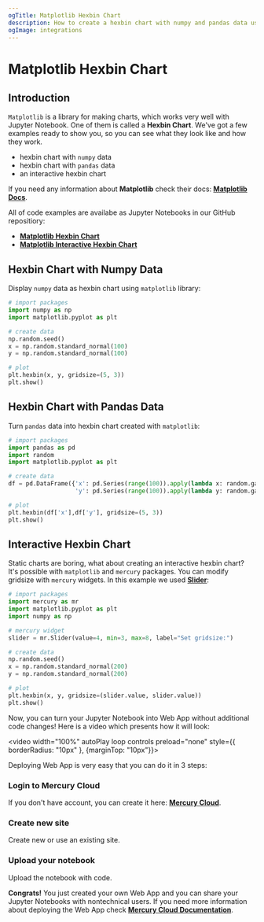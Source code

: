 ```yaml
---
ogTitle: Matplotlib Hexbin Chart 
description: How to create a hexbin chart with numpy and pandas data using matplotlib (Python package) in Jupyter Notebook. 
ogImage: integrations
---
```



# Matplotlib Hexbin Chart

## Introduction

`Matplotlib` is a library for making charts, which works very well with Jupyter Notebook. One of them is called a **Hexbin Chart**. We've got a few examples ready to show you, so you can see what they look like and how they work. 
- hexbin chart with `numpy` data
- hexbin chart with `pandas` data
- an interactive hexbin chart 

If you need any information about **Matplotlib** check their docs: [**Matplotlib Docs**](https://matplotlib.org/stable/index.html).

All of code examples are availabe as Jupyter Notebooks in our GitHub repositiory:
- [**Matplotlib Hexbin Chart**](https://github.com/mljar/mercury-integrations/blob/main/visualizations/matplotlib/matplotlib-hexbin-chart.ipynb)
- [**Matplotlib Interactive Hexbin Chart**](https://github.com/mljar/mercury-integrations/blob/main/visualizations/matplotlib/matplotlib-interactive-hexbin-chart.ipynb)

## Hexbin Chart with Numpy Data

Display `numpy` data as hexbin chart using `matplotlib` library:

```python 
# import packages
import numpy as np
import matplotlib.pyplot as plt

# create data 
np.random.seed()
x = np.random.standard_normal(100)
y = np.random.standard_normal(100)

# plot 
plt.hexbin(x, y, gridsize=(5, 3))
plt.show()
```

<Screenshot src={numpychartPng} alt="Matplotlib hexbin chart with numpy data. " />

## Hexbin Chart with Pandas Data

Turn `pandas` data into hexbin chart created with `matplotlib`:

```python
# import packages
import pandas as pd
import random
import matplotlib.pyplot as plt 

# create data 
df = pd.DataFrame({'x': pd.Series(range(100)).apply(lambda x: random.gauss(0, 1)),
                   'y': pd.Series(range(100)).apply(lambda y: random.gauss(0, 1))})

# plot 
plt.hexbin(df['x'],df['y'], gridsize=(5, 3))
plt.show()
```

<Screenshot src={pandaschartPng} alt="Matplotlib hexbin chart with pandas data." />

## Interactive Hexbin Chart

Static charts are boring, what about creating an interactive hexbin chart? It's possible with `matplotlib` and `mercury` packages. You can modify gridsize with `mercury` widgets. In this example we used [**Slider**](https://runmercury.com/docs/input-widgets/slider/):

```python 
# import packages 
import mercury as mr 
import matplotlib.pyplot as plt 
import numpy as np
```

```python 
# mercury widget
slider = mr.Slider(value=4, min=3, max=8, label="Set gridsize:")
```

```python 
# create data 
np.random.seed()
x = np.random.standard_normal(200)
y = np.random.standard_normal(200)

# plot 
plt.hexbin(x, y, gridsize=(slider.value, slider.value))
plt.show()
```

Now, you can turn your Jupyter Notebook into Web App without additional code changes! Here is a video which presents how it will look:

<video width="100%" autoPlay loop controls preload="none" style={{ borderRadius: "10px" }, {marginTop: "10px"}}>
  <source
    src="/images/integrations/matplotlib/hexbin-chart/matplotlib-mercury.mp4"
    type="video/mp4"
  />
</video>

Deploying Web App is very easy that you can do it in 3 steps:

<div className="steps-container">

### Login to Mercury Cloud

If you don't have account, you can create it here: [**Mercury Cloud**](https://cloud.runmercury.com/register).

### Create new site

Create new or use an existing site. 

### Upload your notebook

Upload the notebook with code.

</div>

**Congrats!** You just created your own Web App and you can share your Jupyter Notebooks with nontechnical users. If you need more information about deploying the Web App check [**Mercury Cloud Documentation**](https://runmercury.com/docs/cloud/).